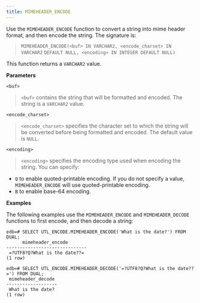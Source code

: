 ```yaml
---
title: MIMEHEADER_ENCODE
---
```


Use the `MIMEHEADER_ENCODE` function to convert a string into mime header format, and then encode the string. The signature is:

> `MIMEHEADER_ENCODE(<buf> IN VARCHAR2, <encode_charset> IN VARCHAR2` `DEFAULT NULL, <encoding> IN INTEGER DEFAULT NULL)`

This function returns a `VARCHAR2` value.

**Parameters**

`<buf>`

> `<buf>` contains the string that will be formatted and encoded. The string is a `VARCHAR2` value.

`<encode_charset>`

> `<encode_charset>` specifies the character set to which the string will be converted before being formatted and encoded. The default value is `NULL`.

`<encoding>`

> `<encoding>` specifies the encoding type used when encoding the string. You can specify:

  - `Q` to enable quoted-printable encoding. If you do not specify a value, `MIMEHEADER_ENCODE` will use quoted-printable encoding.
  - `B` to enable base-64 encoding.

**Examples**

The following examples use the `MIMEHEADER_ENCODE` and `MIMEHEADER_DECODE` functions to first encode, and then decode a string:

``` text
edb=# SELECT UTL_ENCODE.MIMEHEADER_ENCODE('What is the date?') FROM DUAL;
      mimeheader_encode
------------------------------
 =?UTF8?Q?What is the date??=
(1 row)

edb=# SELECT UTL_ENCODE.MIMEHEADER_DECODE('=?UTF8?Q?What is the date??=') FROM DUAL;
 mimeheader_decode
-------------------
 What is the date?
(1 row)
```
